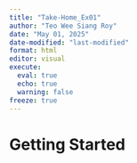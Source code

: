 ```yaml
---
title: "Take-Home_Ex01"
author: "Teo Wee Siang Roy"
date: "May 01, 2025"
date-modified: "last-modified"
format: html
editor: visual
execute: 
  eval: true
  echo: true
  warning: false
freeze: true
---
```


# Getting Started
